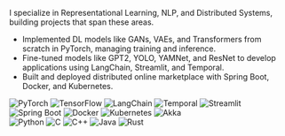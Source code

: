 I specialize in Representational Learning, NLP, and Distributed Systems, building projects that span these areas.
- Implemented DL models like GANs, VAEs, and Transformers from scratch in PyTorch, managing training and inference.
- Fine-tuned models like GPT2, YOLO, YAMNet, and ResNet to develop applications using LangChain, Streamlit, and Temporal.
- Built and deployed distributed online marketplace with Spring Boot, Docker, and Kubernetes.


![PyTorch](https://img.shields.io/badge/-PyTorch-EE4C2C?logo=pytorch&logoColor=white&style=for-the-badge)
![TensorFlow](https://img.shields.io/badge/-TensorFlow-FF6F00?logo=tensorflow&logoColor=white&style=for-the-badge)
![LangChain](https://img.shields.io/badge/-LangChain-0E76A8?logo=chainlink&logoColor=white&style=for-the-badge)
![Temporal](https://img.shields.io/badge/-Temporal-3178C6?logo=temporal&logoColor=white&style=for-the-badge)
![Streamlit](https://img.shields.io/badge/-Streamlit-0ACF83?logo=streamlit&logoColor=white&style=for-the-badge)      
![Spring Boot](https://img.shields.io/badge/-Spring%20Boot-6DB33F?logo=springboot&logoColor=white&style=for-the-badge)
![Docker](https://img.shields.io/badge/-Docker-2496ED?logo=docker&logoColor=white&style=for-the-badge)
![Kubernetes](https://img.shields.io/badge/-Kubernetes-326CE5?logo=kubernetes&logoColor=white&style=for-the-badge)
![Akka](https://img.shields.io/badge/-Akka-00599C?logo=akka&logoColor=white&style=for-the-badge)    
![Python](https://img.shields.io/badge/-Python-3776AB?logo=python&logoColor=white&style=for-the-badge)
![C](https://img.shields.io/badge/-A8B9CC?logo=c&logoColor=black&style=for-the-badge)
![C++](https://img.shields.io/badge/-C++-00599C?logo=cplusplus&logoColor=white&style=for-the-badge)
![Java](https://img.shields.io/badge/-Java-007396?logo=java&logoColor=white&style=for-the-badge)
![Rust](https://img.shields.io/badge/-Rust-000000?logo=rust&logoColor=white&style=for-the-badge)